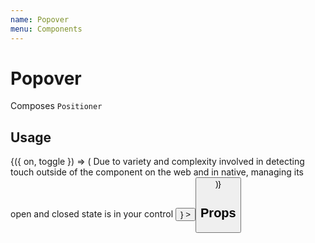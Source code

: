 ```yaml
---
name: Popover
menu: Components
---
```




# Popover

Composes `Positioner`

## Usage

<Playground>
  <Box height={250}>
    <Toggle>
      {({ on, toggle }) => (
        <Popover
          isVisible={on}
          position="bottom"
          content={
            <Box width={200} height={200}>
              <Text>
                Due to variety and complexity involved in detecting touch
                outside of the component on the web and in native, managing its
                open and closed state is in your control
              </Text>
              <Button
                appearance="outline"
                color="danger"
                onPress={toggle}
                title="Close popover"
              />
            </Box>
          }
        >
          <Button onPress={toggle} title="Open popover" />
        </Popover>
      )}
    </Toggle>
  </Box>
</Playground>

## Props

<Props of={Popover} />
